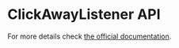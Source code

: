 
<Meta title="API/Utils/ClickAwayListener" component={ClickAwayListener} />

# ClickAwayListener API

For more details check [the official documentation](https://github.com/ooade/react-click-away-listener).

<Props of={ClickAwayListenerWithProps} />
